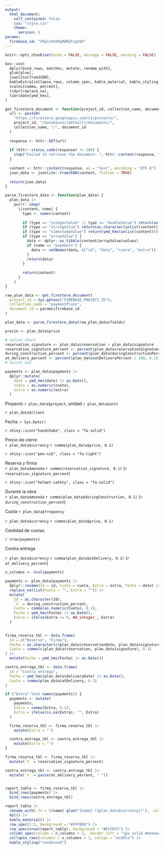 ```yaml
---
output:
  html_document:
    self_contained: false
    css: "style.css"
    theme:
      version: 5
params:
  firebase_id: "V9glC0nD8qMdNZhJgtOX"
---
```


```r
knitr::opts_chunk$set(echo = FALSE, message = FALSE, warning = FALSE)

box::use(
  dplyr[bind_rows, matches, mutate, rename_with],
  glue[glue],
  jsonlite[fromJSON],
  kableExtra[collapse_rows, column_spec, kable_material, kable_styling, kbl, row_spec],
  scales[comma, percent],
  tidyr[replace_na],
  lubridate[ymd_hms],
)

```

```r
get_firestore_document <- function(project_id, collection_name, document_id) {
  url <- paste0(
    "https://firestore.googleapis.com/v1/projects/",
    project_id, "/databases/(default)/documents/",
    collection_name, "/", document_id
  )
  
  response <- httr::GET(url)
  
  if (httr::status_code(response) != 200) {
    stop("Failed to retrieve the document: ", httr::content(response, "text", encoding = "UTF-8"))
  }
  
  content <- httr::content(response, as = "text", encoding = "UTF-8")
  json_data <- jsonlite::fromJSON(content, flatten = TRUE)
  
  return(json_data)
}

parse_firestore_data <- function(plan_data) {
  plan_data |>
    purrr::imap(
      \(content, name) {
        type <- names(content)
  
        if (type == "integerValue" || type == "doubleValue") return(as.numeric(unlist(content)))
        if (type == "stringValue") return(as.character(unlist(content)))
        if (type == "timestampValue") return(ymd_hms(unlist(content)))
        if (type == "arrayValue") {
          data <- dplyr::as_tibble(content$arrayValue$values) 
          if (name == "payments") {
            data <- setNames(data, c("id", "date", "cuota", "extra"))
          }
          return(data)
        }
        
        return(content)
      }
    )
}
```

```r
raw_plan_data <- get_firestore_document(
  project_id = Sys.getenv("FIREBASE_PROJECT_ID"),
  collection_name = "paymentPlans",
  document_id = params$firebase_id
)

plan_data <- parse_firestore_data(raw_plan_data$fields)

precio <- plan_data$price

# nolint start
reservation_signature <- plan_data$reservation + plan_data$signature
reservation_signature_percent <- percent(plan_data$reservationSignatuerPercent / 100, 0.1)
during_construction_percent <- percent(plan_data$duringConstructionPercent / 100, 0.1)
at_delivery_percent <- percent(plan_data$atDeliveryPercent / 100, 0.1)
# nolint end

payments <- plan_data$payments |>
  dplyr::mutate(
    date = ymd_hms(date) |> as.Date(),
    cuota = as.numeric(cuota),
    extra = as.numeric(extra)
  )
```

<!--------------------    Costumer information     -------------------->

:::{#header .d-flex .justify-content-between}
:::{#header-left}
<spam class="fs-3 fw-semibold">Proyecto  `r plan_data$proyect`, unidad `r plan_data$unit` </spam>

<spam class="fs-5"> `r plan_data$client` </spam>


:::

:::{#header-right .text-end}
<spam class="text-end small">Fecha: `r Sys.Date()`</spam> <br>
:::
:::

<!-------------------- Banner con iconos ------------------------->

:::{.general-summary .border .d-flex .p-3    .rounded-1 .mb-2}

::: {.summary-section .d-flex .flex-grow-1 .gap-1}
<div class="border rounded-1 px-3 d-flex align-items-center">`r shiny::icon("handshake", class = "fa-solid")`</div>
::: {.summary-details}
<span class="cf-title">Precio de cierre</span><br>
`r plan_data$currency` `r comma(plan_data$price, 0.1)`
:::
:::

::: {.summary-section .d-flex .flex-grow-1 .gap-1}
<div class="border rounded-1 px-3 d-flex align-items-center">`r shiny::icon("pen-nib", class = "fa-light")`</div>
::: {.summary-details}
<span class="cf-title">Reserva y firma</span><br>
`r plan_data$moneda` `r comma(reservation_signature, 0.1)` <span class="small"> (`r reservation_signature_percent`)</span>
:::
:::

::: {.summary-section .d-flex .flex-grow-1 .gap-1}
<div class="border rounded-1 px-3 d-flex align-items-center">`r shiny::icon("helmet-safety", class = "fa-solid")`</div>
::: {.summary-details}
<span class="cf-title">Durante la obra</span><br>
`r plan_data$moneda` `r comma(plan_data$duringConstruction, 0.1)` <span class="small"> (`r during_construction_percent`)</span>
:::
:::

:::
<!--------------------    Cashflow Summary     -------------------->

:::{#cashflow-summary .d-flex .p-4 .bg-light .border .rounded-1 .mb-2}

:::{.cf-summary-section .flex-grow-1 .text-center .divider-right}
<span class="cf-title small">Cuota `r plan_data$frequency`</span>

<span class="cf-content fw-bold">`r plan_data$currency` `r comma(plan_data$price, 0.1)`</span>
:::

:::{.cf-summary-section .flex-grow-1 .text-center .divider-right}
<span class="cf-title small">Cantidad de cuotas</span>

<span class="cf-content fw-bold"> `r nrow(payments)` </span>
:::

:::{.cf-summary-section .flex-grow-1 .text-center}
<span class="cf-title small">Contra entrega</span>

<span class="cf-content fw-bold">`r plan_data$currency` `r comma(plan_data$atDelivery, 0.1)`</span> <span class="small"> (`r at_delivery_percent`)</span>
:::
:::

<!---------------------------------------------------------------->

<!-------------------- table ------------------------->

```r
n_columns <- ncol(payments)

payments <- plan_data$payments |>
  dplyr::rename(Id = id, Cuota = cuota, Extra = extra, Fecha = date) |> 
  replace_na(list(Cuota = "", Extra = "")) |>
  mutate(
    Id = as.character(Id),
    `%` = during_construction_percent,
    Cuota = comma(as.numeric(Cuota), 0.1),
    Fecha = ymd_hms(Fecha) |> as.Date(),
    Extra = ifelse(Extra == 0, NA_integer_, Extra)
  )
  

firma_reserva_tbl <- data.frame(
  Id = c("Reserva", "Firma"),
  Fecha = as.character(c(plan_data$reservationDate, plan_data$signatureDate)),
  Cuota = comma(c(plan_data$reservation, plan_data$signature), 0.1)
) |>
  mutate(Fecha = ymd_hms(Fecha) |> as.Date())

contra_entrega_tbl <- data.frame(
  Id = "Contra entrega",
  Fecha = ymd_hms(plan_data$deliveryDate) |> as.Date(),
  Cuota = comma(plan_data$atDelivery, 0.1)
)

if ("Extra" %in% names(payments)) {
  payments <- mutate(
    payments, 
    Extra = comma(Extra, 0.1),
    Extra = ifelse(is.na(Extra), "", Extra)
  )

  firma_reserva_tbl <- firma_reserva_tbl |>
    mutate(Extra = "")

  contra_entrega_tbl <- contra_entrega_tbl |>
    mutate(Extra = "")
}

firma_reserva_tbl <- firma_reserva_tbl |>
  mutate(`%` = reservation_signature_percent)

contra_entrega_tbl <- contra_entrega_tbl |>
  mutate(`%` = paste(at_delivery_percent, " "))


report_table <- firma_reserva_tbl |>
  bind_rows(payments) |>
  bind_rows(contra_entrega_tbl)

report_table |>
  rename_with(.fn = \(name) glue("{name} ({plan_data$currency})"), .cols = matches("Cuota|Extra")) |>
  kbl() |>
  kable_material() |>
  row_spec(1:2, background = "#FFFBEB") |>
  row_spec(nrow(report_table), background = "#ECFDF5") |>
  column_spec(column = n_columns + 1,  border_left = "1px solid #eeeeee", width = "10px") |>
  collapse_rows(columns = n_columns + 1, valign = "middle") |>
  kable_styling("condensed")
```
